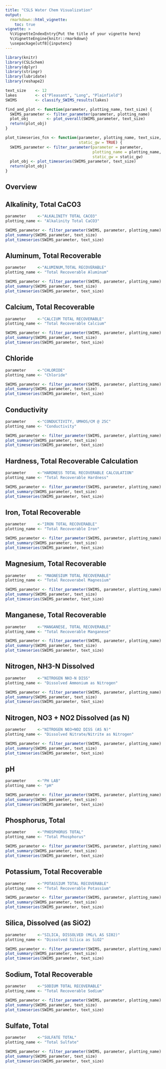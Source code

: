 ```yaml
---
title: "CSLS Water Chem Visualization"
output: 
  rmarkdown::html_vignette:
    toc: true
vignette: >
  %\VignetteIndexEntry{Put the title of your vignette here}
  %\VignetteEngine{knitr::rmarkdown}
  \usepackage[utf8]{inputenc}
---
```


```r
library(knitr)
library(CSLSchem)
library(dplyr)
library(stringr)
library(lubridate)
library(reshape2)

text_size    <- 12
lakes        <- c("Pleasant", "Long", "Plainfield")
SWIMS        <- classify_SWIMS_results(lakes)

find_and_plot <- function(parameter, plotting_name, text_size) {
  SWIMS_parameter <- filter_parameter(parameter, plotting_name)
  plot_obj        <- plot_overall(SWIMS_parameter, text_size)
  return(plot_obj)
}

plot_timeseries_fcn <- function(parameter, plotting_name, text_size, 
                                static_gw = TRUE) {
  SWIMS_parameter <- filter_parameter(parameter = parameter, 
                                      plotting_name = plotting_name,
                                      static_gw = static_gw)
  plot_obj <- plot_timeseries(SWIMS_parameter, text_size)
  return(plot_obj)
}

```

## Overview


## Alkalinity, Total CaCO3
```r
parameter     <-"ALKALINITY TOTAL CACO3"
plotting_name <- "Alkalinity Total CaCO3"

SWIMS_parameter <- filter_parameter(SWIMS, parameter, plotting_name)
plot_summary(SWIMS_parameter, text_size)
plot_timeseries(SWIMS_parameter, text_size)
```

## Aluminum, Total Recoverable
```r
parameter     <-"ALUMINUM,TOTAL RECOVERABLE"
plotting_name <- "Total Recoverable Aluminum"

SWIMS_parameter <- filter_parameter(SWIMS, parameter, plotting_name)
plot_summary(SWIMS_parameter, text_size)
plot_timeseries(SWIMS_parameter, text_size)
```

## Calcium, Total Recoverable
```r
parameter     <-"CALCIUM TOTAL RECOVERABLE"
plotting_name <- "Total Recoverable Calcium"

SWIMS_parameter <- filter_parameter(SWIMS, parameter, plotting_name)
plot_summary(SWIMS_parameter, text_size)
plot_timeseries(SWIMS_parameter, text_size)
```

## Chloride

```r
parameter     <-"CHLORIDE"
plotting_name <- "Chloride"

SWIMS_parameter <- filter_parameter(SWIMS, parameter, plotting_name)
plot_summary(SWIMS_parameter, text_size)
plot_timeseries(SWIMS_parameter, text_size)
```

## Conductivity

```r
parameter     <-"CONDUCTIVITY, UMHOS/CM @ 25C"
plotting_name <- "Conductivity"

SWIMS_parameter <- filter_parameter(SWIMS, parameter, plotting_name)
plot_summary(SWIMS_parameter, text_size)
plot_timeseries(SWIMS_parameter, text_size)
```

## Hardness, Total Recoverable Calculation

```r
parameter     <-"HARDNESS TOTAL RECOVERABLE CALCULATION"
plotting_name <- "Total Recoverable Hardness"

SWIMS_parameter <- filter_parameter(SWIMS, parameter, plotting_name)
plot_summary(SWIMS_parameter, text_size)
plot_timeseries(SWIMS_parameter, text_size)
```

## Iron, Total Recoverable

```r
parameter     <-"IRON TOTAL RECOVERABLE"
plotting_name <- "Total Recoverable Iron"

SWIMS_parameter <- filter_parameter(SWIMS, parameter, plotting_name)
plot_summary(SWIMS_parameter, text_size)
plot_timeseries(SWIMS_parameter, text_size)
```

## Magnesium, Total Recoverable

```r
parameter     <- "MAGNESIUM TOTAL RECOVERABLE"
plotting_name <- "Total Recoverabel Magnesium"

SWIMS_parameter <- filter_parameter(SWIMS, parameter, plotting_name)
plot_summary(SWIMS_parameter, text_size)
plot_timeseries(SWIMS_parameter, text_size)
```

## Manganese, Total Recoverable

```r
parameter     <-"MANGANESE, TOTAL RECOVERABLE"
plotting_name <- "Total Recoverable Manganese"

SWIMS_parameter <- filter_parameter(SWIMS, parameter, plotting_name)
plot_summary(SWIMS_parameter, text_size)
plot_timeseries(SWIMS_parameter, text_size)
```

## Nitrogen, NH3-N Dissolved

```r
parameter     <-"NITROGEN NH3-N DISS"
plotting_name <- "Dissolved Ammonium as Nitrogen"

SWIMS_parameter <- filter_parameter(SWIMS, parameter, plotting_name)
plot_summary(SWIMS_parameter, text_size)
plot_timeseries(SWIMS_parameter, text_size)
```

## Nitrogen, NO3 + NO2 Dissolved (as N)

```r
parameter     <-"NITROGEN NO3+NO2 DISS (AS N)"
plotting_name <- "Dissolved Nitrate/Nitrite as Nitrogen"

SWIMS_parameter <- filter_parameter(SWIMS, parameter, plotting_name)
plot_summary(SWIMS_parameter, text_size)
plot_timeseries(SWIMS_parameter, text_size)
```

## pH

```r
parameter     <-"PH LAB"
plotting_name <- "pH"

SWIMS_parameter <- filter_parameter(SWIMS, parameter, plotting_name)
plot_summary(SWIMS_parameter, text_size)
plot_timeseries(SWIMS_parameter, text_size)
```

## Phosphorus, Total

```r
parameter     <-"PHOSPHORUS TOTAL"
plotting_name <- "Total Phosphorus"

SWIMS_parameter <- filter_parameter(SWIMS, parameter, plotting_name)
plot_summary(SWIMS_parameter, text_size)
plot_timeseries(SWIMS_parameter, text_size)
```

## Potassium, Total Recoverable

```r
parameter     <-"POTASSIUM TOTAL RECOVERABLE"
plotting_name <- "Total Recoverable Potassium"

SWIMS_parameter <- filter_parameter(SWIMS, parameter, plotting_name)
plot_summary(SWIMS_parameter, text_size)
plot_timeseries(SWIMS_parameter, text_size)
```

## Silica, Dissolved (as SiO2)

```r
parameter     <-"SILICA, DISSOLVED (MG/L AS SI02)"
plotting_name <- "Dissolved Silica as SiO2"

SWIMS_parameter <- filter_parameter(SWIMS, parameter, plotting_name)
plot_summary(SWIMS_parameter, text_size)
plot_timeseries(SWIMS_parameter, text_size)
```

## Sodium, Total Recoverable

```r
parameter     <-"SODIUM TOTAL RECOVERABLE"
plotting_name <- "Total Recoverable Sodium"

SWIMS_parameter <- filter_parameter(SWIMS, parameter, plotting_name)
plot_summary(SWIMS_parameter, text_size)
plot_timeseries(SWIMS_parameter, text_size)
```

## Sulfate, Total

```r
parameter     <-"SULFATE TOTAL"
plotting_name <- "Total Sulfate"

SWIMS_parameter <- filter_parameter(SWIMS, parameter, plotting_name)
plot_summary(SWIMS_parameter, text_size)
plot_timeseries(SWIMS_parameter, text_size)
```

